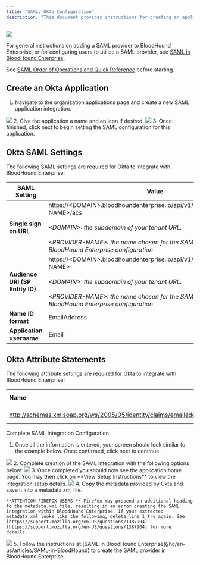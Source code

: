 ---
title: "SAML: Okta Configuration"
description: "This document provides instructions for creating an application within Okta for compatibility with BloodHound Enterprise."
---

<Frame>
  <img src="/assets/image-2-1.png"/>
</Frame>

 For general instructions on adding a SAML provider to BloodHound Enterprise, or for configuring users to utilize a SAML provider, see [SAML in BloodHound Enterprise](/hc/en-us/articles/SAML-in-BloodHound).

See [SAML Order of Operations and Quick Reference](/hc/en-us/articles/SAML-in-BloodHound) before starting.

## Create an Okta Application

1.  Navigate to the organization applications page and create a new SAML application integration.
<Frame>
  <img src="/assets/image-2-63.png"/>
</Frame>
2.  Give the application a name and an icon if desired.
<Frame>
  <img src="/assets/image-2-64.png"/>
</Frame>
3.  Once finished, click next to begin setting the SAML configuration for this application.

## Okta SAML Settings

The following SAML settings are required for Okta to integrate with BloodHound Enterprise:

| **SAML Setting** | **Value** |
| --- | --- |
| **Single sign on URL** | https://&lt;DOMAIN&gt;.bloodhoundenterprise.io/api/v1/login/saml/&lt;PROVIDER-NAME&gt;/acs<br/><br/>_&lt;DOMAIN&gt;: the subdomain of your tenant URL._<br/><br/>_&lt;PROVIDER-NAME&gt;: the name chosen for the SAML provider within the BloodHound Enterprise configuration_ |
| **Audience URI (SP Entity ID)** | https://&lt;DOMAIN&gt;.bloodhoundenterprise.io/api/v1/login/saml/&lt;PROVIDER-NAME&gt;<br/><br/>_&lt;DOMAIN&gt;: the subdomain of your tenant URL._<br/><br/>_&lt;PROVIDER-NAME&gt;: the name chosen for the SAML provider within the BloodHound Enterprise configuration_ |
| **Name ID format** | EmailAddress |
| **Application username** | Email |

## Okta Attribute Statements

The following attribute settings are required for Okta to integrate with BloodHound Enterprise:

|     |     |     |
| --- | --- | --- |
| **Name** | **Name Format** | **Value** |
| http://schemas.xmlsoap.org/ws/2005/05/identity/claims/emailaddress | URI Reference | user.email |

Complete SAML Integration Configuration

1.  Once all the information is entered, your screen should look similar to the example below. Once confirmed, click next to continue.
<Frame>
  <img src="/assets/image-2-65.png"/>
</Frame>
2.  Complete creation of the SAML integration with the following options below:
<Frame>
  <img src="/assets/image-2-66.png"/>
</Frame>
3.  Once completed you should now see the application home page. You may then click on **View Setup Instructions** to view the integration setup details.
<Frame>
  <img src="/assets/image-2-67.png"/>
</Frame>
4.  Copy the metadata provided by Okta and save it into a metadata.xml file.

    **ATTENTION FIREFOX USERS:** FireFox may prepend an additional heading to the metadata.xml file, resulting in an error creating the SAML integration within BloodHound Enterprise. If your extracted metadata.xml looks like the following, delete line 1 try again. See [https://support.mozilla.org/en-US/questions/1387904](https://support.mozilla.org/en-US/questions/1387904) for more details.
<Frame>
  <img src="/assets/image-2-68.png"/>
</Frame>
5.  Follow the instructions at [SAML in BloodHound Enterprise](/hc/en-us/articles/SAML-in-BloodHound) to create the SAML provider in BloodHound Enterprise.
